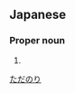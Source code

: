==Japanese==
{{ja-kanjitab|忠|則}}

===Proper noun===
{{ja-pos|proper|ただのり}}

# {{given name|male|lang=ja}}

[[Category:Japanese male given names|ただのり]]